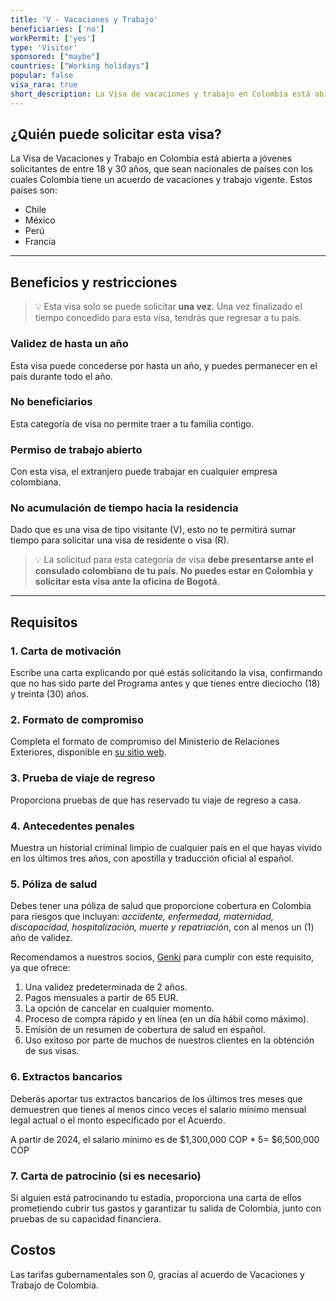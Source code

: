 ```yaml
---
title: 'V - Vacaciones y Trabajo'
beneficiaries: ['no']
workPermit: ['yes']
type: 'Visitor'
sponsored: ["maybe"]
countries: ["Working holidays"]
popular: false
visa_rara: true
short_description: La Visa de vacaciones y trabajo en Colombia está abierta para jóvenes solicitantes de entre 18 a 30 años (incluidos), que sean nacionales de Chile, México, Perú o Francia.
---
```


## ¿Quién puede solicitar esta visa?

La Visa de Vacaciones y Trabajo en Colombia está abierta a jóvenes solicitantes de entre 18 y 30 años, que sean nacionales de países con los cuales Colombia tiene un acuerdo de vacaciones y trabajo vigente. Estos países son:

- Chile
- México
- Perú
- Francia

---

## Beneficios y restricciones


> 💡 Esta visa solo se puede solicitar **una vez**.
Una vez finalizado el tiempo concedido para esta visa, tendrás que regresar a tu país.



### **Validez de hasta un año**

Esta visa puede concederse por hasta un año, y puedes permanecer en el país durante todo el año.

### No **beneficiarios**

Esta categoría de visa no permite traer a tu familia contigo.

### Permiso de trabajo **abierto**

Con esta visa, el extranjero puede trabajar en cualquier empresa colombiana.

### **No acumulación de tiempo hacia la residencia**

Dado que es una visa de tipo visitante (V), esto no te permitirá sumar tiempo para solicitar una visa de residente o visa (R).


> 💡 La solicitud para esta categoría de visa **debe presentarse ante el consulado colombiano de tu país. No puedes estar en Colombia y solicitar esta visa ante la oficina de Bogotá.**


---

## Requisitos

### 1. Carta de motivación

Escribe una carta explicando por qué estás solicitando la visa, confirmando que no has sido parte del Programa antes y que tienes entre dieciocho (18) y treinta (30) años.

### 2. Formato de compromiso

Completa el formato de compromiso del Ministerio de Relaciones Exteriores, disponible en [su sitio web](https://www.cancilleria.gov.co/sites/default/files/FOTOS2020/dp-fo-155_compromiso_de_respetar_la_finalidad_del_acuerdo_vacaciones_y_trabajo_v2_1_0.pdf).

### 3. Prueba de viaje de regreso

Proporciona pruebas de que has reservado tu viaje de regreso a casa.

### 4. Antecedentes penales

Muestra un historial criminal limpio de cualquier país en el que hayas vivido en los últimos tres años, con apostilla y traducción oficial al español.

### 5. Póliza de salud

Debes tener una póliza de salud que proporcione cobertura en Colombia para riesgos que incluyan: *accidente, enfermedad, maternidad, discapacidad, hospitalización, muerte y repatriación*, con al menos un (1) año de validez.

Recomendamos a nuestros socios, [Genki](https://genki.world/?with=capitaleme) para cumplir con este requisito, ya que ofrece:

1. Una validez predeterminada de 2 años.
2. Pagos mensuales a partir de 65 EUR.
3. La opción de cancelar en cualquier momento.
4. Proceso de compra rápido y en línea (en un día hábil como máximo).
5. Emisión de un resumen de cobertura de salud en español.
6. Uso exitoso por parte de muchos de nuestros clientes en la obtención de sus visas.

### 6. Extractos bancarios

Deberás aportar tus extractos bancarios de los últimos tres meses que demuestren que tienes al menos cinco veces el salario mínimo mensual legal actual o el monto especificado por el Acuerdo. 

A partir de 2024, el salario mínimo es de $1,300,000 COP * 5= $6,500,000 COP

### 7. Carta de patrocinio (si es necesario)

Si alguien está patrocinando tu estadía, proporciona una carta de ellos prometiendo cubrir tus gastos y garantizar tu salida de Colombia, junto con pruebas de su capacidad financiera.

## Costos

Las tarifas gubernamentales son 0, gracias al acuerdo de Vacaciones y Trabajo de Colombia.